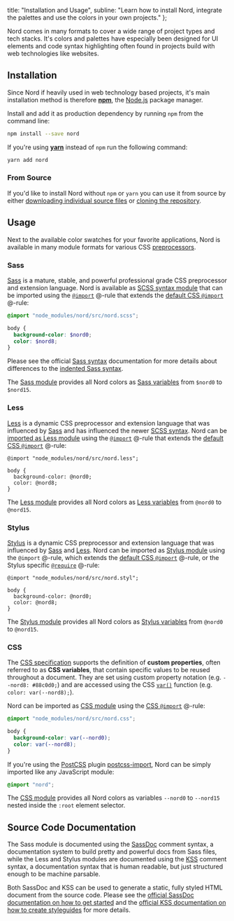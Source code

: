 

  title: "Installation and Usage",
  subline: "Learn how to install Nord, integrate the palettes and use the colors in your own projects."
};

<ShrinkedWidth value={20}>

<SpaceBox mTop={4} mBottom={4}>
  <PaintBrush />
</SpaceBox>

</ShrinkedWidth>

<ShrinkedWidth>

<WIPNotice />

Nord comes in many formats to cover a wide range of project types and tech stacks.
It's <Link to={ROUTE_DOCS_COLOR_AND_PALETTES}>colors and palettes</Link> have especially been designed for UI elements and code syntax highlighting often found in projects build with web technologies like websites.

## Installation

Since Nord if heavily used in web technology based projects, it's main installation method is therefore [**npm**][npm], the [Node.js][] package manager.

Install and add it as production dependency by running `npm` from the command line:

```sh
npm install --save nord
```

If you're using [**yarn**][yarn] instead of `npm` run the following command:

```sh
yarn add nord
```

### From Source

If you'd like to install Nord without `npm` or `yarn` you can use it from source by either [downloading individual source files][gh-tree-src] or [cloning the repository][gh].

## Usage

Next to the available <Link to={ROUTE_DOCS_SWATCHES}>color swatches</Link> for your favorite applications, Nord is available in many module formats for various CSS [preprocessors][wiki-preproc].

### Sass

[Sass][] is a mature, stable, and powerful professional grade CSS preprocessor and extension language.
Nord is available as [SCSS syntax module][sass-docs-scss] that can be imported using the [`@import`][sass-docs-import] @-rule that extends the [default CSS `@import`][mdn-css-@import] @-rule:

```scss
@import "node_modules/nord/src/nord.scss";

body {
  background-color: $nord0;
  color: $nord8;
}
```

Please see the official [Sass syntax][sass-docs-syntax] documentation for more details about differences to the [indented Sass syntax][sass-docs-syntax-indented].

The [Sass module][gh-tree-sass] provides all <Link to={ROUTE_DOCS_COLOR_AND_PALETTES}>Nord colors</Link> as [Sass variables][sass-docs-vars] from `$nord0` to `$nord15`.

### Less

[Less][] is a dynamic CSS preprocessor and extension language that was influenced by [Sass][] and has influenced the newer [SCSS syntax][sass-docs-scss].
Nord can be [imported as Less module][less-docs-importing] using the [`@import`][sass-docs-import] @-rule that extends the [default CSS `@import`][mdn-css-@import] @-rule:

```less
@import "node_modules/nord/src/nord.less";

body {
  background-color: @nord0;
  color: @nord8;
}
```

The [Less module][gh-tree-less] provides all <Link to={ROUTE_DOCS_COLOR_AND_PALETTES}>Nord colors</Link> as [Less variables][less-docs-vars] from `@nord0` to `@nord15`.

### Stylus

[Stylus][] is a dynamic CSS preprocessor and extension language that was influenced by [Sass][] and [Less][].
Nord can be imported as [Stylus module][stylus-docs-import] using the `@import` @-rule, which extends the [default CSS `@import`][mdn-css-@import] @-rule, or the Stylus specific [`@require`][stylus-docs-import-req] @-rule:

```stylus
@import "node_modules/nord/src/nord.styl";

body {
  background-color: @nord0;
  color: @nord8;
}
```

The [Stylus module][gh-tree-stylus] provides all <Link to={ROUTE_DOCS_COLOR_AND_PALETTES}>Nord colors</Link> as [Stylus variables][stylus-docs-vars] from `@nord0` to `@nord15`.

### CSS

The [CSS specification][w3-css-spec-vars] supports the definition of **custom properties**, often referred to as **CSS variables**, that contain specific values to be reused throughout a document.
They are set using custom property notation (e.g. `--nord8: #88c0d0;`) and are accessed using the CSS [`var()`][mdn-css-func-var] function (e.g. `color: var(--nord8);`).

Nord can be imported as [CSS module][stylus-docs-import] using the [CSS `@import`][mdn-css-@import] @-rule:

```css
@import "node_modules/nord/src/nord.css";

body {
  background-color: var(--nord0);
  color: var(--nord8);
}
```

If you're using the [PostCSS][] plugin [postcss-import][gh-postcss-import], Nord can be simply imported like any JavaScript module:

```css
@import "nord";
```

The [CSS module][gh-tree-css] provides all <Link to={ROUTE_DOCS_COLOR_AND_PALETTES}>Nord colors</Link> as variables `--nord0` to `--nord15` nested inside the `:root` element selector.

## Source Code Documentation

The Sass module is documented using the [SassDoc][] comment syntax, a documentation system to build pretty and powerful docs from Sass files, while the Less and Stylus modules are documented using the [KSS][] comment syntax, a documentation syntax that is human readable, but just structured enough to be machine parsable.

Both SassDoc and KSS can be used to generate a static, fully styled HTML document from the source code. Please see the [official SassDoc documentation on how to get started][sassdoc-docs-start] and the [official KSS documentation on how to create styleguides][kss-docs-styleguides] for more details.

</ShrinkedWidth>

[gh-postcss-import]: https://github.com/postcss/postcss-import
[gh-tree-css]: https://github.com/arcticicestudio/nord/blob/develop/src/nord.css
[gh-tree-less]: https://github.com/arcticicestudio/nord/blob/develop/src/nord.less
[gh-tree-sass]: https://github.com/arcticicestudio/nord/blob/develop/src/nord.scss
[gh-tree-src]: https://github.com/arcticicestudio/nord/tree/develop/src
[gh-tree-stylus]: https://github.com/arcticicestudio/nord/blob/develop/src/nord.styl
[gh]: https://github.com/arcticicestudio/nord
[kss-docs-styleguides]: http://warpspire.com/kss/styleguides
[kss]: https://warpspire.com/kss
[less-docs-import-rule]: http://lesscss.org/features/#import-atrules-feature
[less-docs-importing]: http://lesscss.org/#importing
[less-docs-vars]: http://lesscss.org/features/#variables-feature
[less]: http://lesscss.org
[mdn-css-@import]: https://developer.mozilla.org/en-US/docs/Web/CSS/@import
[mdn-css-func-var]: https://developer.mozilla.org/en-US/docs/Web/CSS/var
[node.js]: https://nodejs.org
[npm]: https://www.npmjs.com
[postcss]: https://postcss.org
[sass-docs-import]: https://sass-lang.com/documentation/file.SASS_REFERENCE#import
[sass-docs-scss]: https://sass-lang.com/documentation/file.SCSS_FOR_SASS_USERS
[sass-docs-syntax-indented]: https://sass-lang.com/documentation/file.INDENTED_SYNTAX
[sass-docs-syntax]: https://sass-lang.com/documentation/file.SASS_REFERENCE#syntax
[sass-docs-vars]: https://sass-lang.com/documentation/file.SASS_REFERENCE#variables_
[sass]: https://sass-lang.com
[sassdoc-docs-start]: http://sassdoc.com/getting-started
[sassdoc]: http://sassdoc.com
[stylus-docs-import-req]: http://stylus-lang.com/docs/import#require
[stylus-docs-import]: http://stylus-lang.com/docs/import
[stylus-docs-vars]: http://stylus-lang.com/docs/variables
[stylus]: http://stylus-lang.com
[w3-css-spec-vars]: https://www.w3.org/TR/css-variables
[wiki-preproc]: https://en.wikipedia.org/wiki/Preprocessor
[yarn]: https://yarnpkg.com
